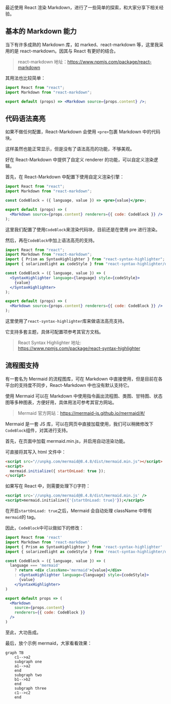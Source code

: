 [//]: # "category: React"
[//]: # "tags: React Markdown"
[//]: # "extract: 如何支持代码语法高亮？Markdown中还可以画流程图？这里跟大家分享下我最近处理Markdown的一些经验"

最近使用 React 渲染 Markdown，进行了一些简单的探索，和大家分享下相关经验。

## 基本的 Markdown 能力

当下有许多成熟的 Markdown 库，如 marked、react-markdown 等，这里我采用的是 react-markdown。因其与 React 有更好的结合。

> react-markdown 地址：https://www.npmjs.com/package/react-markdown

其用法也比较简单：

```jsx
import React from "react";
import Markdown from "react-markdown";

export default (props) => <Markdown source={props.content} />;
```

## 代码语法高亮

如果不做任何配置，React-Markdown 会使用 `<pre>`包裹 Markdown 中的代码块。

这样虽然也能正常显示，但是没有了语法高亮的功能，不够美观。

好在 React-Markdown 中提供了自定义 renderer 的功能，可以自定义渲染逻辑。

首先，在 React-Markdown 中配置下使用自定义渲染引擎：

```jsx
import React from "react";
import Markdown from "react-markdown";

const CodeBlock = ({ language, value }) => <pre>{value}</pre>;

export default (props) => (
  <Markdown source={props.content} renderers={{ code: CodeBlock }} />
);
```

这里我们配置了使用`CodeBlock`来渲染代码块，目前还是在使用 pre 进行渲染。

然后，再在`CodeBlock`中加上语法高亮的支持。

```jsx
import React from "react";
import Markdown from "react-markdown";
import { Prism as SyntaxHighlighter } from "react-syntax-highlighter";
import { solarizedlight as codeStyle } from "react-syntax-highlighter/dist/cjs/styles/prism";

const CodeBlock = ({ language, value }) => (
  <SyntaxHighlighter language={language} style={codeStyle}>
    {value}
  </SyntaxHighlighter>
);

export default (props) => (
  <Markdown source={props.content} renderers={{ code: CodeBlock }} />
);
```

这里使用了`react-syntax-highlighter`库来做语法高亮支持。

它支持多套主题，具体可配置项参考其官方文档。

> React Syntax Highlighter 地址: https://www.npmjs.com/package/react-syntax-highlighter

## 流程图支持

有一套名为 Mermaid 的流程图库，可在 Markdown 中直接使用，但是目前在各平台的支持度不同步，React-Markdown 中也没有默认支持它。

使用 Mermaid 可以在 Markdown 中使用指令画出流程图、类图、甘特图、状态图等多种图表，方便好用，具体用法可参考其官方网站。

> Mermaid 官方网站：https://mermaid-js.github.io/mermaid/#/

Mermaid 是一套 JS 库，可以在网页中直接加载使用，我们可以稍微修改下`CodeBlock`组件，对其进行支持。

首先，在页面中加载 mermaid.min.js，并启用自动渲染功能。

可直接将其写入 html 文件中：

```html
<script src="//unpkg.com/mermaid@8.4.8/dist/mermaid.min.js"></script>
<script>
  mermaid.initialize({ startOnLoad: true });
</script>
```

如果写在 React 中，则需要处理下{}字符：

```jsx
<script src='//unpkg.com/mermaid@8.4.8/dist/mermaid.min.js' />
<script>mermaid.initialize({'{startOnLoad: true}'});</script>
```

在开启`startOnLoad: true`之后，Mermaid 会自动处理 className 中带有`mermaid`的 tag。

因此，`CodeBlock`中可以做如下的修改：

```jsx
import React from 'react'
import Markdown from 'react-markdown'
import { Prism as SyntaxHighlighter } from 'react-syntax-highlighter'
import { solarizedlight as codeStyle } from 'react-syntax-highlighter/dist/cjs/styles/prism'

const CodeBlock = ({ language, value }) => (
  language === 'mermaid'
    ? return <div className='mermaid'>{value}</div>
    : <SyntaxHighlighter language={language} style={codeStyle}>
      {value}
    </SyntaxHighlighter>
)

export default props => (
  <Markdown
    source={props.content}
    renderers={{ code: CodeBlock }}
  />
)
```

至此，大功告成。

最后，放个示例 mermaid，大家看看效果：

```mermaid
graph TB
    c1-->a2
    subgraph one
    a1-->a2
    end
    subgraph two
    b1-->b2
    end
    subgraph three
    c1-->c2
    end
```
